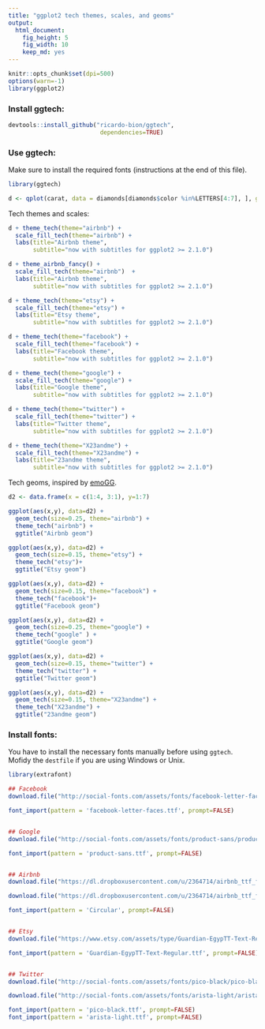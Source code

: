 ```yaml
---
title: "ggplot2 tech themes, scales, and geoms"
output:
  html_document:
    fig_height: 5
    fig_width: 10
    keep_md: yes
---
```



```r

knitr::opts_chunk$set(dpi=500)
options(warn=-1)
library(ggplot2)

```

### Install ggtech:

```r


devtools::install_github("ricardo-bion/ggtech", 
                          dependencies=TRUE)

```

### Use ggtech:

Make sure to install the required fonts (instructions at the end of this file).

```r

library(ggtech)

d <- qplot(carat, data = diamonds[diamonds$color %in%LETTERS[4:7], ], geom = "histogram", bins=30, fill = color)


```


Tech themes and scales:

```r

d + theme_tech(theme="airbnb") + 
  scale_fill_tech(theme="airbnb") + 
  labs(title="Airbnb theme", 
       subtitle="now with subtitles for ggplot2 >= 2.1.0")

```

```r

d + theme_airbnb_fancy() + 
  scale_fill_tech(theme="airbnb")  + 
  labs(title="Airbnb theme", 
       subtitle="now with subtitles for ggplot2 >= 2.1.0")

```



```r

d + theme_tech(theme="etsy") + 
  scale_fill_tech(theme="etsy") + 
  labs(title="Etsy theme", 
       subtitle="now with subtitles for ggplot2 >= 2.1.0")

```



```r

d + theme_tech(theme="facebook") +
  scale_fill_tech(theme="facebook") + 
  labs(title="Facebook theme", 
       subtitle="now with subtitles for ggplot2 >= 2.1.0")

```


```r

d + theme_tech(theme="google") + 
  scale_fill_tech(theme="google") + 
  labs(title="Google theme", 
       subtitle="now with subtitles for ggplot2 >= 2.1.0")

```


```r

d + theme_tech(theme="twitter") + 
  scale_fill_tech(theme="twitter") + 
  labs(title="Twitter theme", 
       subtitle="now with subtitles for ggplot2 >= 2.1.0")

```

```r

d + theme_tech(theme="X23andme") + 
  scale_fill_tech(theme="X23andme") + 
  labs(title="23andme theme", 
       subtitle="now with subtitles for ggplot2 >= 2.1.0")

```

Tech geoms, inspired by [emoGG](https://github.com/dill/emoGG).


```r
d2 <- data.frame(x = c(1:4, 3:1), y=1:7)
```


```r
ggplot(aes(x,y), data=d2) + 
  geom_tech(size=0.25, theme="airbnb") + 
  theme_tech("airbnb") +
  ggtitle("Airbnb geom")
```


```r
ggplot(aes(x,y), data=d2) + 
  geom_tech(size=0.15, theme="etsy") + 
  theme_tech("etsy")+
  ggtitle("Etsy geom")
```

```r
ggplot(aes(x,y), data=d2) + 
  geom_tech(size=0.15, theme="facebook") + 
  theme_tech("facebook")+
  ggtitle("Facebook geom")
```


```r
ggplot(aes(x,y), data=d2) + 
  geom_tech(size=0.25, theme="google") + 
  theme_tech("google" ) +
  ggtitle("Google geom")
```


```r
ggplot(aes(x,y), data=d2) + 
  geom_tech(size=0.15, theme="twitter") + 
  theme_tech("twitter") +
  ggtitle("Twitter geom")
```

```r
ggplot(aes(x,y), data=d2) + 
  geom_tech(size=0.15, theme="X23andme") + 
  theme_tech("X23andme") +
  ggtitle("23andme geom")
```

### Install fonts:

You have to install the necessary fonts manually before using `ggtech`. Mofidy the `destfile` if you are using Windows or Unix.


```r

library(extrafont)

## Facebook 
download.file("http://social-fonts.com/assets/fonts/facebook-letter-faces/facebook-letter-faces.ttf", "/Library/Fonts/facebook-letter-faces.ttf", method="curl")

font_import(pattern = 'facebook-letter-faces.ttf', prompt=FALSE)


## Google 
download.file("http://social-fonts.com/assets/fonts/product-sans/product-sans.ttf", "/Library/Fonts/product-sans.ttf", method="curl")

font_import(pattern = 'product-sans.ttf', prompt=FALSE)


## Airbnb 
download.file("https://dl.dropboxusercontent.com/u/2364714/airbnb_ttf_fonts/Circular%20Air-Medium%203.46.45%20PM.ttf", "/Library/Fonts/Circular Air-Medium 3.46.45 PM.ttf", method="curl")

download.file("https://dl.dropboxusercontent.com/u/2364714/airbnb_ttf_fonts/Circular%20Air-Bold%203.46.45%20PM.ttf", "/Library/Fonts/Circular Air-Bold 3.46.45 PM.ttf", method="curl")

font_import(pattern = 'Circular', prompt=FALSE)


## Etsy 
download.file("https://www.etsy.com/assets/type/Guardian-EgypTT-Text-Regular.ttf", "/Library/Fonts/Guardian-EgypTT-Text-Regular.ttf", method="curl")

font_import(pattern = 'Guardian-EgypTT-Text-Regular.ttf', prompt=FALSE)


## Twitter 
download.file("http://social-fonts.com/assets/fonts/pico-black/pico-black.ttf", "/Library/Fonts/pico-black.ttf", method="curl")

download.file("http://social-fonts.com/assets/fonts/arista-light/arista-light.ttf", "/Library/Fonts/arista-light.ttf", method="curl")

font_import(pattern = 'pico-black.ttf', prompt=FALSE)
font_import(pattern = 'arista-light.ttf', prompt=FALSE)
```
